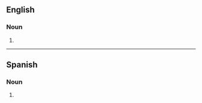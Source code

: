 ==English==

===Noun===
{{head|en|noun form}}

# {{plural of|guache|lang=en}}


----

==Spanish==

===Noun===
{{head|es|noun form}}

# {{plural of|guache|lang=es}}